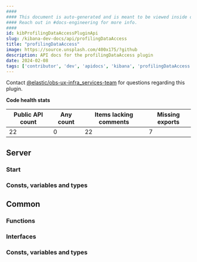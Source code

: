 ```yaml
---
####
#### This document is auto-generated and is meant to be viewed inside our experimental, new docs system.
#### Reach out in #docs-engineering for more info.
####
id: kibProfilingDataAccessPluginApi
slug: /kibana-dev-docs/api/profilingDataAccess
title: "profilingDataAccess"
image: https://source.unsplash.com/400x175/?github
description: API docs for the profilingDataAccess plugin
date: 2024-02-08
tags: ['contributor', 'dev', 'apidocs', 'kibana', 'profilingDataAccess']
---
```




Contact [@elastic/obs-ux-infra_services-team](https://github.com/orgs/elastic/teams/obs-ux-infra_services-team) for questions regarding this plugin.

**Code health stats**

| Public API count  | Any count | Items lacking comments | Missing exports |
|-------------------|-----------|------------------------|-----------------|
| 22 | 0 | 22 | 7 |

## Server

### Start
<DocDefinitionList data={[profilingDataAccessObj.server.start]}/>

### Consts, variables and types
<DocDefinitionList data={profilingDataAccessObj.server.misc}/>

## Common

### Functions
<DocDefinitionList data={profilingDataAccessObj.common.functions}/>

### Interfaces
<DocDefinitionList data={profilingDataAccessObj.common.interfaces}/>

### Consts, variables and types
<DocDefinitionList data={profilingDataAccessObj.common.misc}/>


